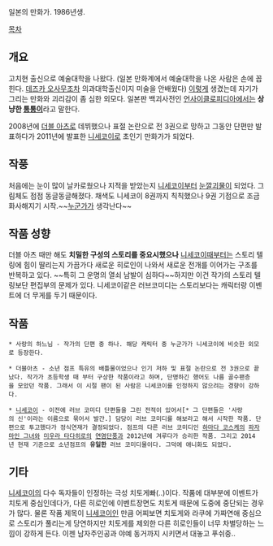 일본의 만화가. 1986년생. 

[[목차]]

== 개요 ==
고치현 출신으로 예술대학을 나왔다. (일본 만화계에서 예술대학을 나온 사람은 손에 꼽힌다. [[데즈카 오사무]]조차 의과대학출신이지 미술을 안배웠다) [http://ja.wikipedia.org/wiki/%E5%8F%A4%E5%91%B3%E7%9B%B4%E5%BF%97 이렇게] 생겼는데 자기가 그리는 만화와 괴리감이 좀 심한 외모다. 일본판 백괴사전인 [[언사이클로피디아]]에서는 '''상냥한 [[퉁퉁이]]'''라고 말한다. 

2008년에 [[더블 아츠]]로 데뷔했으나 표절 논란으로 전 3권으로 망하고 그동안 단편만 발표하다가 2011년에 발표한 [[니세코이]]로 초인기 만화가가 되었다.

== 작풍 ==
처음에는 눈이 많이 날카로웠으나 지적을 받았는지 [[니세코이]]부터 [[눈깔괴물]]이 되었다. 그림체도 점점 동글동글해졌다. 채색도 니세코이 8권까지 칙칙했으나 9권 기점으로 조금 화사해지기 시작.~~[[야스다 스즈히토|누군가]]가 생각난다~~ 

== 작품 성향 ==
더블 아츠 때만 해도 '''치밀한 구성의 스토리를 중요시했으나''' [[니세코이]]때부터는 스토리 텔링에 힘이 딸리는지 가끔가다 새로운 히로인이 나와서 새로운 전개를 이어가는 구조를 반복하고 있다. ~~특히 그 운명의 열쇠 남발이 심하다~~하지만 이건 작가의 스토리 텔링보단 편집부의 문제가 있다. 니세코이같은 러브코미디는 스토리보다는 캐릭터랑 이벤트에 더 무게를 두기 때문이다.

== 작품 ==
 * 사랑의 하느님 - 작가의 단편 중 하나. 해당 캐릭터 중 누군가가 니세코이에 비슷한 외모로 등장한다.

 * 더블아츠 - 소년 점프 특유의 배틀물이었으나 인기 저하 및 표절 논란으로 전 3권으로 끝났다. 작가가 초등학생 때 부터 구상한 작품이라고 하며, 단명하긴 했어도 나름 골수팬층을 모았던 작품. 그래서 이 시절 팬이 된 사람은 니세코이를 인정하지 않으려는 경향이 강하다.

 * [[니세코이]] - 이전에 러브 코미디 단편들을 그린 전적이 있어서[* 그 단편들은 '사랑의 신'이라는 이름으로 묶어서 발간.] 담당이 러브 코미디를 해보라고 해서 시작한 작품. 단편으로 투고했다가 정식연재가 결정되었다. 점프의 다른 러브 코미디인 [[하마다 코스케]]의 [[파자마인 그녀]]와 [[미우라 타다히로]]의 [[연염단풍]]과 2012년에 겨루다가 승리한 작품. 그리고 2014년 현재 기준으로 소년점프의 '''유일한''' 러브 코미디물이다. 그덕에 애니화도 되었다. 

== 기타 ==
[[니세코이]]의 다수 독자들이 인정하는 극성 치토게빠(..)이다. 작품에 대부분에 이벤트가 치토게 중심인데다가, 다른 히로인에 이벤트장면도 치토게 때문에 도중에 중단되는 경우가 많다. 물론 작품 제목이 [[니세코이]]인 만큼 어찌보면 치토게와 라쿠에 가짜연애 중심으로 스토리가 풀리는게 당연하지만 치토게를 제외한 다른 히로인들이 너무 차별당하는 느낌이 강하게 든다. 이젠 남자주인공과 야예 동거까지 시키면서 대놓고 푸쉬중..

